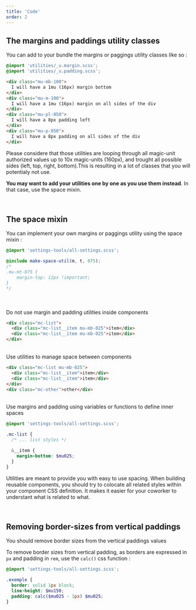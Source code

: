 ```yaml
---
title: 'Code'
order: 2
---
```


## The margins and paddings utility classes

You can add to your bundle the margins or paggings utility classes like so :

```scss
@import 'utilities/_u.margin.scss';
@import 'utilities/_u.padding.scss';
```

<Preview path="margins" />

```html
<div class="mu-mb-100">
  I will have a 1mu (16px) margin bottom
</div>
<div class="mu-m-100">
  I will have a 1mu (16px) margin on all sides of the div
</div>
<div class="mu-pl-050">
  I will have a 8px padding left
</div>
<div class="mu-p-050">
  I will have a 8px padding on all sides of the div
</div>
```

Please considere that those utilities are looping through all magic-unit authorized values up to 10x magic-units (160px), and trought all possible sides (left, top, right, bottom).This is resulting in a lot of classes that you will potentialy not use.

**You may want to add your utilities one by one as you use them instead**. In that case, use the space mixin.

<br />

## The space mixin

You can implement your own margins or paggings utility using the space mixin :

```scss
@import 'settings-tools/all-settings.scss';

@include make-space-util(m, t, 075);
/*
.mu-mt-075 {
    margin-top: 12px !important;
}
*/
```

<br />
<br />
<HintItem dont>
  Do not use margin and padding utilities inside components
</HintItem>

```html
<div class="mc-list">
  <div class="mc-list__item mu-mb-025">item</div>
  <div class="mc-list__item mu-mb-025">item</div>
</div>
```

<br />
<HintItem>Use utilities to manage space between components</HintItem>

```html
<div class="mc-list mu-mb-025">
  <div class="mc-list__item">item</div>
  <div class="mc-list__item">item</div>
</div>
<div class="mc-other">other</div>
```

<br />
<HintItem>
  Use margins and padding using variables or functions to define inner spaces
</HintItem>

```scss
@import 'settings-tools/all-settings.scss';

.mc-list {
  /* ... list styles */

  &__item {
    margin-bottom: $mu025;
  }
}
```

Utilities are meant to provide you with easy to use spacing.
When building reusable components, you should try to colocate all related styles within your component CSS definition.
It makes it easier for your coworker to understant what is related to what.

<br />

## Removing border-sizes from vertical paddings

<HintItem>
  You should remove border sizes from the vertical paddings values
</HintItem>

To remove border sizes from vertical padding, as borders are expressed in `px` and padding in `rem`, use the `calc()` css function :

```scss
@import 'settings-tools/all-settings.scss';

.exemple {
  border: solid 1px block;
  line-height: $mu150;
  padding: calc($mu025 - 1px) $mu025;
}
```
